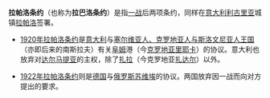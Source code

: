 '''拉帕洛条约'''（也称为'''拉巴洛条约'''）是指[[一战|一战]]后两项条约，同样在[[意大利|意大利]][[利古里亚|利古里亚]]城镇[[拉帕洛|拉帕洛]]签署。

* [[拉巴洛條約_(1920年)|1920年拉帕洛条约]]是[[意大利|意大利]]与[[塞尔维亚人、克罗地亚人与斯洛文尼亚人王国|塞尔维亚人、克罗地亚人与斯洛文尼亚人王国]]（亦即后来的南斯拉夫）有关[[阜姆|阜姆]]港（今[[克罗地亚|克罗地亚]][[里耶卡|里耶卡]]）的协议。意大利也放弃对[[达尔马提亚|达尔马提亚]]的主权，除了[[扎拉|扎拉]]（今克罗地亚[[扎达尔|扎达尔]]）以外。

* [[1922年拉帕洛条约|1922年拉帕洛条约]]则是[[德国|德国]]与[[俄罗斯苏维埃联邦社会主义共和国|俄罗斯苏维埃]]的协议。两国放弃因一战而向对方提出的要求。

{{disambig|CAT=五字作品消歧義}}